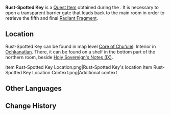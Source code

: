 {{Item Infobox
|id           = 121067
|image        = Item Rust-Spotted Key.png
|type         = Quest Items
|quality      = 0
|description  = A rusty key that you might be able to use to open a door somewhere...
|source1      = [[Palace of the Vision Serpent]]
}}
'''Rust-Spotted Key''' is a [[Quest Item]] obtained during the {{Quest|Palace of the Vision Serpent}}. It is necessary to open a transparent barrier gate that leads back to the main room in order to retrieve the fifth and final [[Tutorial/Radiant Fragments|Radiant Fragment]].

==Location==
Rust-Spotted Key can be found in map level [[Core of Chu'ulel]]: Interior in [[Ochkanatlan]]. There, it can be found on a shelf in the bottom part of the northern room, beside [[Holy Sovereign's Notes#Holy Sovereign's Notes (IX)|Holy Sovereign's Notes (IX)]].

<gallery>
Item Rust-Spotted Key Location.png|Rust-Spotted Key's location
Item Rust-Spotted Key Location Context.png|Additional context
</gallery>

==Other Languages==
{{Other Languages
|default_hidden = 1
|en       = Rust-Spotted Key
|zhs      = 锈迹斑斑的钥匙
|zhs_rm   = 
|zht      = 鏽跡斑斑的鑰匙
|zht_rm   = 
|ja       = 錆だらけの鍵
|ja_rm    = Sabi Darake no Kagi
|ko       = 잔뜩 녹이 슨 열쇠
|es       = Llave muy oxidada
|fr       = Clé tachetée de rouille
|ru       = Ржавый ключ
|th       = กุญแจที่ขึ้นสนิม
|th_rm    = 
|vi       = Chìa Khóa Rỉ Sét
|de       = Rostiger Schlüssel
|id       = Kunci yang Penuh Karat
|pt       = Chave Coberta de Ferrugem
|tr       = Paslı Anahtar
|it       = Chiave con chiazze di ruggine
}}

==Change History==
{{Change History|5.2}}